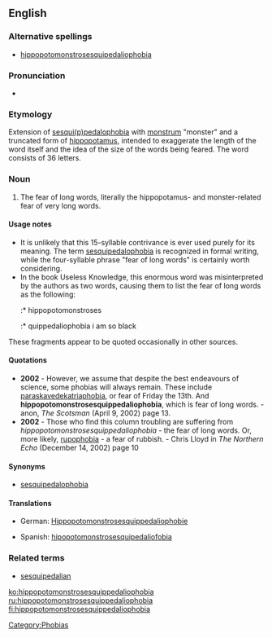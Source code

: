 ==English==

===Alternative spellings===
*[[hippopotomonstrosesquipedaliophobia]]

===Pronunciation===
*{{audio|en-uk-hippopotomonstrosesquipedaliophobia.ogg|Audio (UK)}}

===Etymology===
Extension of [[sesquippedalophobia|sesqui(p)pedalophobia]] with [[monstrum]] "monster" and a truncated form of [[hippopotamus]], intended to exaggerate the length of the word itself and the idea of the size of the words being feared. The word consists of 36 letters.

===Noun===
{{en-noun|-}}

# The fear of long words, literally the hippopotamus- and monster-related fear of very long words.

====Usage notes====
*It is unlikely that this 15-syllable contrivance is ever used purely for its meaning. The term [[sesquipedalophobia]] is recognized in formal writing, while the four-syllable phrase "fear of long words" is certainly worth considering.
*In the book Useless Knowledge, this enormous word was misinterpreted by the authors as two words, causing them to list the fear of long words as the following:
*:* hippopotomonstroses
*:* quippedaliophobia i am so black

These fragments appear to be quoted occasionally in other sources.

====Quotations====
*'''2002''' - However, we assume that despite the best endeavours of science, some phobias will always remain. These include [[paraskavedekatriaphobia]], or fear of Friday the 13th. And '''hippopotomonstrosesquippedaliophobia''', which is fear of long words.  - anon, ''The Scotsman'' (April 9, 2002) page 13.
*'''2002''' - Those who find this column troubling are suffering from ''hippopotomonstrosesquippedaliophobia'' - the fear of long words. Or, more likely, [[rupophobia]] - a fear of rubbish. - Chris Lloyd in ''The Northern Echo'' (December 14, 2002) page 10

====Synonyms====
*[[sesquipedalophobia]]

====Translations====
{{top}}
*German: [[Hippopotomonstrosesquippedaliophobie]] {{f}}
{{mid}}
*Spanish: [[hipopotomonstrosesquipedaliofobia]] {{f}}
{{bottom}}

===Related terms===
*[[sesquipedalian]]

[[Category:Phobias]]

[[ko:hippopotomonstrosesquippedaliophobia]]
[[ru:hippopotomonstrosesquippedaliophobia]]
[[fi:hippopotomonstrosesquippedaliophobia]]